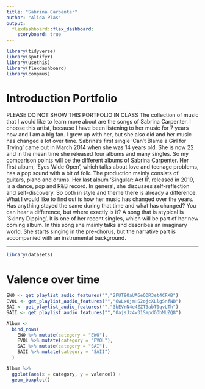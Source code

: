 ```yaml
---
title: "Sabrina Carpenter"
author: "Alida Plas"
output: 
  flexdashboard::flex_dashboard:
    storyboard: true
---
```


```r
library(tidyverse)
library(spotifyr)
library(usethis)
library(flexdashboard)
library(compmus)
```

# Introduction Portfolio

PLEASE DO NOT SHOW THIS PORTFOLIO IN CLASS
The collection of music that I would like to learn more about are the songs of Sabrina Carpenter. I choose this artist, because I have been listening to her music for 7 years now and I am a big fan. I grew up with her, but she also did and her music has changed a lot over time. Sabrina’s first single ‘Can’t Blame a Girl for Trying’ came out in March 2014 when she was 14 years old. She is now 22 and in the mean time she released four albums and many singles. 
So my comparison points will be the different albums of Sabrina Carpenter. Her first album, ‘Eyes Wide Open’, which talks about love and teenage problems, has a pop sound with a bit of folk. The production mainly consists of guitars, piano and drums. Her last album ‘Singular: Act II’, released in 2019, is a dance, pop and R&B record. In general, she discusses self-reflection and self-discovery. So both in style and theme there is already a difference.
What I would like to find out is how her music has changed over the years. Has anything stayed the same during that time and what has changed? You can hear a difference, but where exactly is it?
A song that is atypical is ‘Skinny Dipping’. It is one of her recent singles, which will be part of her new coming album. In this song she mainly talks and describes an imaginary world. She starts singing in the pre-chorus, but the narrative part is accompanied with an instrumental background. 

---
```r
library(datasets)
```

# Valence over time

```r
EWO <- get_playlist_audio_features("","2PUT9OaUA6eODR3et4CFXB") 
EVOL <- get_playlist_audio_features("","6wLxOjmHS2ojcXLlgSnfNB")
SAI <- get_playlist_audio_features("","3bEVrN4e4ZZT3abT0qvLTh")
SAII <- get_playlist_audio_features("","0ajsJz4w31SYpdGObMUZQ8")

Album <-
  bind_rows(
    EWO %>% mutate(category = "EWO"),
    EVOL %>% mutate(category = "EVOL"),
    SAI %>% mutate(category = "SAI"),
    SAII %>% mutate(category = "SAII")
  )

Album %>%
  ggplot(aes(x = category, y = valence)) +
  geom_boxplot()
```

